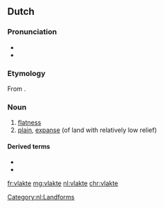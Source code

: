 ==Dutch==
{{wikipedia|lang=nl}}

===Pronunciation===
* {{IPA|/ˈvlɑktə/|lang=nl}}
* {{audio|Nl-vlakte.ogg|Audio|lang=nl}}

===Etymology===
From {{suffix|nl|vlak|te}}.

===Noun===
{{nl-noun|f|-en|pl2=-s|vlaktetje}}

# [[flatness]]
# [[plain]], [[expanse]] (of land with relatively low relief)

====Derived terms====
* {{l|nl|tegen de vlakte}}
* {{l|nl|watervlakte}}

[[Category:nl:Landforms]]

[[fr:vlakte]]
[[mg:vlakte]]
[[nl:vlakte]]
[[chr:vlakte]]